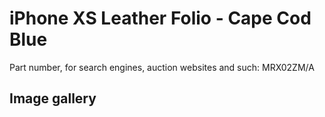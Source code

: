 
# iPhone XS Leather Folio - Cape Cod Blue

Part number, for search engines, auction websites and such: MRX02ZM/A

## Image gallery

<div style={{ width: "768px" }}>
  <GalleryComponent
    images={[
      {
        original: "/everysource/MRX02.webp",
        thumbnail: "/everypreview/MRX02.webp",
      },
      {
        original: "/everysource/MRX02_AV1_GOLD.webp",
        thumbnail: "/everypreview/MRX02_AV1_GOLD.webp",
      },
      {
        original: "/everysource/MRX02_AV1_SILVER.webp",
        thumbnail: "/everypreview/MRX02_AV1_SILVER.webp",
      },
      {
        original: "/everysource/MRX02_AV1_SPACE_GRAY.webp",
        thumbnail: "/everypreview/MRX02_AV1_SPACE_GRAY.webp",
      },
      {
        original: "/everysource/MRX02_AV2.webp",
        thumbnail: "/everypreview/MRX02_AV2.webp",
      }
    ]}
  />
</div>